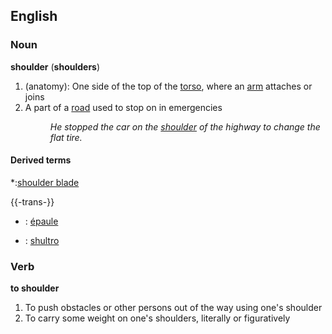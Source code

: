 ==English==

===Noun===
'''shoulder''' ('''shoulders''')
#(anatomy): One side of the top of the [[torso]], where an [[arm]] attaches or joins
#A part of a [[road]] used to stop on in emergencies
#:''He stopped the car on the [[shoulder]] of the highway to change the flat tire.''

====Derived terms====
*:[[shoulder blade]]

{{-trans-}}

* {{fr}} : [[épaule]]
* {{io}} : [[shultro]]

===Verb===
'''to shoulder'''
#To push obstacles or other persons out of the way using one's shoulder
#To carry some weight on one's shoulders, literally or figuratively